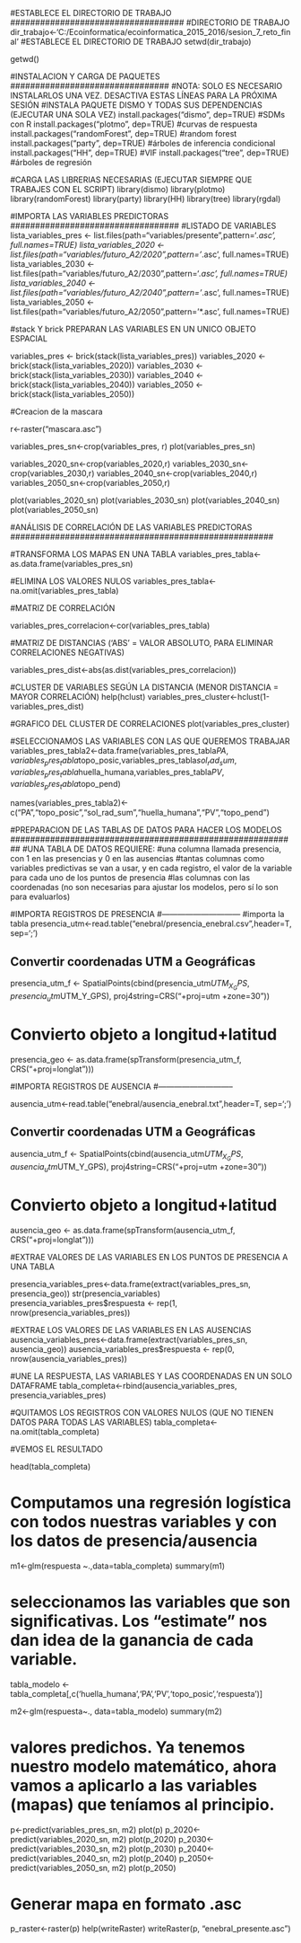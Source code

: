 

###################################
#ESTABLECE EL DIRECTORIO DE TRABAJO
###################################
#DIRECTORIO DE TRABAJO
dir_trabajo<-'C:/Ecoinformatica/ecoinformatica_2015_2016/sesion_7_reto_final'
#ESTABLECE EL DIRECTORIO DE TRABAJO
setwd(dir_trabajo)

getwd()


################################
#INSTALACION Y CARGA DE PAQUETES
################################
#NOTA: SOLO ES NECESARIO INSTALARLOS UNA VEZ. DESACTIVA ESTAS LÍNEAS PARA LA PRÓXIMA SESIÓN
#INSTALA PAQUETE DISMO Y TODAS SUS DEPENDENCIAS (EJECUTAR UNA SOLA VEZ)
install.packages("dismo", dep=TRUE) #SDMs con R
install.packages("plotmo", dep=TRUE) #curvas de respuesta
install.packages("randomForest", dep=TRUE) #random forest
install.packages("party", dep=TRUE) #árboles de inferencia condicional
install.packages("HH", dep=TRUE) #VIF
install.packages("tree", dep=TRUE) #árboles de regresión

#CARGA LAS LIBRERIAS NECESARIAS (EJECUTAR SIEMPRE QUE TRABAJES CON EL SCRIPT)
library(dismo)
library(plotmo)
library(randomForest)
library(party)
library(HH)
library(tree)
library(rgdal)


##################################
#IMPORTA LAS VARIABLES PREDICTORAS
##################################
#LISTADO DE VARIABLES
lista_variables_pres <- list.files(path="variables/presente",pattern='*.asc', full.names=TRUE)
lista_variables_2020 <- list.files(path="variables/futuro_A2/2020",pattern='*.asc', full.names=TRUE)
lista_variables_2030 <- list.files(path="variables/futuro_A2/2030",pattern='*.asc', full.names=TRUE)
lista_variables_2040 <- list.files(path="variables/futuro_A2/2040",pattern='*.asc', full.names=TRUE)
lista_variables_2050 <- list.files(path="variables/futuro_A2/2050",pattern='*.asc', full.names=TRUE)


#stack Y brick PREPARAN LAS VARIABLES EN UN UNICO OBJETO ESPACIAL

variables_pres <- brick(stack(lista_variables_pres))
variables_2020 <- brick(stack(lista_variables_2020))
variables_2030 <- brick(stack(lista_variables_2030))
variables_2040 <- brick(stack(lista_variables_2040))
variables_2050 <- brick(stack(lista_variables_2050))

#Creacion de la mascara

r<-raster("mascara.asc")

variables_pres_sn<-crop(variables_pres, r)
plot(variables_pres_sn)

variables_2020_sn<-crop(variables_2020,r)
variables_2030_sn<-crop(variables_2030,r)
variables_2040_sn<-crop(variables_2040,r)
variables_2050_sn<-crop(variables_2050,r)

plot(variables_2020_sn)
plot(variables_2030_sn)
plot(variables_2040_sn)
plot(variables_2050_sn)



#####################################################
#ANÁLISIS DE CORRELACIÓN DE LAS VARIABLES PREDICTORAS
#####################################################

#TRANSFORMA LOS MAPAS EN UNA TABLA
variables_pres_tabla<-as.data.frame(variables_pres_sn)

#ELIMINA LOS VALORES NULOS
variables_pres_tabla<-na.omit(variables_pres_tabla)

#MATRIZ DE CORRELACIÓN

variables_pres_correlacion<-cor(variables_pres_tabla)

#MATRIZ DE DISTANCIAS ('ABS' = VALOR ABSOLUTO, PARA ELIMINAR CORRELACIONES NEGATIVAS)

variables_pres_dist<-abs(as.dist(variables_pres_correlacion))

#CLUSTER DE VARIABLES SEGÚN LA DISTANCIA (MENOR DISTANCIA = MAYOR CORRELACIÓN)
help(hclust)
variables_pres_cluster<-hclust(1-variables_pres_dist)

#GRAFICO DEL CLUSTER DE CORRELACIONES 
plot(variables_pres_cluster)


#SELECCIONAMOS LAS VARIABLES CON LAS QUE QUEREMOS TRABAJAR
variables_pres_tabla2<-data.frame(variables_pres_tabla$PA,variables_pres_tabla$topo_posic,variables_pres_tabla$sol_rad_sum,variables_pres_tabla$huella_humana,variables_pres_tabla$PV,variables_pres_tabla$topo_pend)

names(variables_pres_tabla2)<-c("PA","topo_posic","sol_rad_sum","huella_humana","PV","topo_pend")



##########################################################
#PREPARACION DE LAS TABLAS DE DATOS PARA HACER LOS MODELOS
##########################################################
#UNA TABLA DE DATOS REQUIERE:
#una columna llamada presencia, con 1 en las presencias y 0 en las ausencias
#tantas columnas como variables predictivas se van a usar, y en cada registro, el valor de la variable para cada uno de los puntos de presencia
#las columnas con las coordenadas (no son necesarias para ajustar los modelos, pero sí lo son para evaluarlos)



#IMPORTA REGISTROS DE PRESENCIA
#------------------------------
#importa la tabla
presencia_utm<-read.table("enebral/presencia_enebral.csv",header=T, sep=';')

## Convertir coordenadas UTM a Geográficas

presencia_utm_f <- SpatialPoints(cbind(presencia_utm$UTM_X_GPS,presencia_utm$UTM_Y_GPS), 
                             proj4string=CRS("+proj=utm +zone=30"))

# Convierto objeto a longitud+latitud 
presencia_geo <- as.data.frame(spTransform(presencia_utm_f, CRS("+proj=longlat")))


#IMPORTA REGISTROS DE AUSENCIA
#-----------------------------

ausencia_utm<-read.table("enebral/ausencia_enebral.txt",header=T, sep=';')

## Convertir coordenadas UTM a Geográficas

ausencia_utm_f <- SpatialPoints(cbind(ausencia_utm$UTM_X_GPS,ausencia_utm$UTM_Y_GPS), 
                              proj4string=CRS("+proj=utm +zone=30"))

# Convierto objeto a longitud+latitud 
ausencia_geo <- as.data.frame(spTransform(ausencia_utm_f, CRS("+proj=longlat")))



#EXTRAE VALORES DE LAS VARIABLES EN LOS PUNTOS DE PRESENCIA A UNA TABLA

presencia_variables_pres<-data.frame(extract(variables_pres_sn, presencia_geo))
str(presencia_variables)
presencia_variables_pres$respuesta <- rep(1, nrow(presencia_variables_pres))

#EXTRAE LOS VALORES DE LAS VARIABLES EN LAS AUSENCIAS
ausencia_variables_pres<-data.frame(extract(variables_pres_sn, ausencia_geo))
ausencia_variables_pres$respuesta <- rep(0, nrow(ausencia_variables_pres))


#UNE LA RESPUESTA, LAS VARIABLES Y LAS COORDENADAS EN UN SOLO DATAFRAME
tabla_completa<-rbind(ausencia_variables_pres, presencia_variables_pres)



#QUITAMOS LOS REGISTROS CON VALORES NULOS (QUE NO TIENEN DATOS PARA TODAS LAS VARIABLES)
tabla_completa<-na.omit(tabla_completa)

#VEMOS EL RESULTADO

head(tabla_completa)


# Computamos una regresión logística con todos nuestras variables y con los datos de presencia/ausencia

m1<-glm(respuesta ~.,data=tabla_completa)
summary(m1)

# seleccionamos las variables que son significativas. Los "estimate" nos dan idea de la ganancia de cada variable.
tabla_modelo <-tabla_completa[,c('huella_humana','PA','PV','topo_posic','respuesta')]

m2<-glm(respuesta~., data=tabla_modelo)
summary(m2)

# valores predichos. Ya tenemos nuestro modelo matemático, ahora vamos a aplicarlo a las variables (mapas) que teníamos al principio.


p<-predict(variables_pres_sn, m2)
plot(p)
p_2020<-predict(variables_2020_sn, m2)
plot(p_2020)
p_2030<-predict(variables_2030_sn, m2)
plot(p_2030)
p_2040<-predict(variables_2040_sn, m2)
plot(p_2040)
p_2050<-predict(variables_2050_sn, m2)
plot(p_2050)


# Generar mapa en formato .asc
p_raster<-raster(p)
help(writeRaster)
writeRaster(p, "enebral_presente.asc")
            





